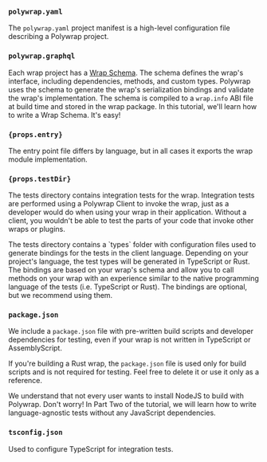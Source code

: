 ### **`polywrap.yaml`**
The `polywrap.yaml` project manifest is a high-level configuration file describing a Polywrap project.

### **`polywrap.graphql`**
Each wrap project has a [Wrap Schema](/concepts/wrap-schema). The schema defines the wrap's interface, including dependencies, methods, and custom types. Polywrap uses the schema to generate the wrap's serialization bindings and validate the wrap's implementation. The schema is compiled to a `wrap.info` ABI file at build time and stored in the wrap package. In this tutorial, we'll learn how to write a Wrap Schema. It's easy!

<h3><span><b><code>{props.entry}</code></b></span></h3>
<p>The entry point file differs by language, but in all cases it exports the wrap module implementation.</p>

<h3><span><b><code>{props.testDir}</code></b></span></h3>
<p>The tests directory contains integration tests for the wrap. Integration tests are performed using a Polywrap Client to invoke the wrap, just as a developer would do when using your wrap in their application. Without a client, you wouldn't be able to test the parts of your code that invoke other wraps or plugins.</p>

<p>The tests directory contains a `types` folder with configuration files used to generate bindings for the tests in the client language. Depending on your project's language, the test types will be generated in TypeScript or Rust. The bindings are based on your wrap's schema and allow you to call methods on your wrap with an experience similar to the native programming language of the tests (i.e. TypeScript or Rust). The bindings are optional, but we recommend using them.</p>

### **`package.json`**
We include a `package.json` file with pre-written build scripts and developer dependencies for testing, even if your wrap is not written in TypeScript or AssemblyScript.

If you're building a Rust wrap, the `package.json` file is used only for build scripts and is not required for testing. Feel free to delete it or use it only as a reference.

We understand that not every user wants to install NodeJS to build with Polywrap. Don't worry! In Part Two of the tutorial, we will learn how to write language-agnostic tests without any JavaScript dependencies.

### **`tsconfig.json`**
Used to configure TypeScript for integration tests.
